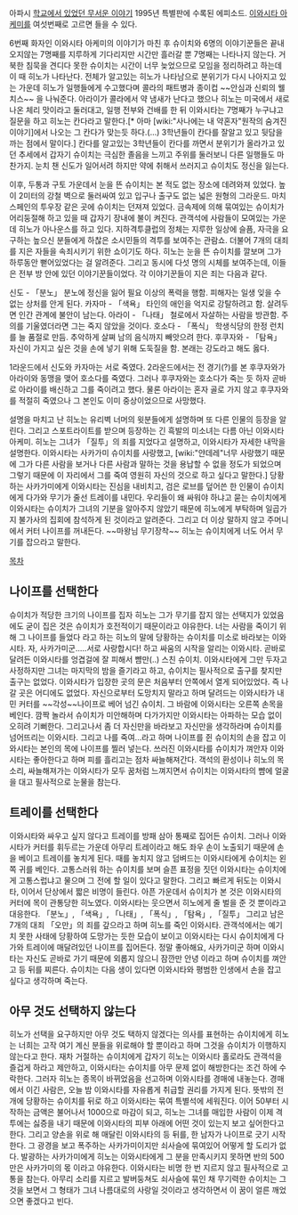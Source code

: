 아파시 [[학교에서 있었던 무서운 이야기]] 1995년 특별판에 수록된 에피소드. [[이와시타 아케미]]를 여섯번째로 고르면 들을 수 있다. 

6번째 화자인 이와시타 아케미의 이야기가 마친 후 슈이치와 6명의 이야기꾼들은 끝내 오지않는 7명째를 지루하게 기다리지만 시간만 흘러갈 뿐 7명째는 나타나지 않는다. 거북한 침묵을 견디다 못한 슈이치는 시간이 너무 늦었으므로 모임을 정리하려고 하는데 이 때 히노가 나타난다. 전체가 알고있는 히노가 나타남으로 분위기가 다시 나아지고 있는 가운데 히노가 일행들에게 수고했다며 콜라의 패트병과 종이컵 ~~안심과 신뢰의 웰치스~~ 을 나눠준다. 아라이가 콜라에서 약 냄새가 난다고 했으나 히노는 미국에서 새로 나온 체리 맛이라고 둘러대고, 일행 전부와 건배를 한 뒤 이와시타는 7명째가 누구냐고 질문을 하고 히노는 칸다라고 말한다.[* 아마 [wiki:"사나에는 내 약혼자"원작의 숨겨진 이야기]에서 나오는 그 칸다가 맞는듯 하다.(...) 3학년들이 칸다를 잘알고 있고 뒷담을 까는 점에서 말이다.] 칸다를 알고있는 3학년들이 칸다를 까면서 분위기가 올라가고 있던 추세에서 갑자기 슈이치는 극심한 졸음을 느끼고 주위를 둘러보니 다른 일행들도 마찬가지. 눈치 챈 신도가 일어서려 하지만 약에 취해서 쓰러지고 슈이치도 정신을 잃는다.

이후, 두통과 구토 가운데서 눈을 뜬 슈이치는 본 적도 없는 장소에 데려와져 있었다. 높이 2미터의 강철 벽으로 둘러싸여 있고 입구나 출구도 없는 넓은 원형의 그라운드. 마치 스페인의 투우장 같은 곳에 슈이치는 던져져 있었다. 금속제에 의해 묶여있는 슈이치가 어리둥절해 하고 있을 때 갑자기 장내에 불이 켜진다. 관객석에 사람들이 모여있는 가운데 히노가 아나운스를 하고 있다. 지하격투클럽의 정체는 지루한 일상에 슬픔, 자극을 요구하는 높으신 분들에게 하찮은 소시민들의 격투를 보여주는 관람쇼. 더불어 7개의 대죄를 지은 자들을 속죄시키기 위한 쇼이기도 하다. 히노는 눈을 뜬 슈이치를 깔보며 그가 하루동안 뻗어있었다는 걸 알려준다. 그리고 동시에 다섯 명의 시체를 보여주는데, 이들은 전부 방 안에 있던 이야기꾼들이었다. 각 이야기꾼들이 지은 죄는 다음과 같다.

신도 - 「분노」 분노에 정신을 잃어 필요 이상의 폭력을 행함. 피해자는 일생 잊을 수 없는 상처를 안게 된다.
카자마 - 「색욕」 타인의 애인을 억지로 강탈하려고 함. 살려두면 인간 관계에 불안이 남는다.
아라이 - 「나태」 철로에서 자살하는 사람을 방관함. 주의를 기울였더라면 그는 죽지 않았을 것이다.
호소다 - 「폭식」 학생식당의 한정 런치를 늘 품절로 만듬. 추악하게 살쪄 남의 음식까지 빼앗으려 한다.
후쿠자와 - 「탐욕」 자신이 가지고 싶은 것을 손에 넣기 위해 도둑질을 함. 본래는 강도라고 해도 옳다.

1라운드에서 신도와 카자마는 서로 죽였다. 2라운드에서는 전 경기(?)를 본 후쿠자와가 아라이와 동맹을 맺어 호소다를 죽였다. 그러나 후쿠자와는 호소다가 죽는 듯 하자 곧바로 아라이를 배신하고 그를 죽이려고 했다. 물론 아라이는 혼자 골로 가지 않고 후쿠자와를 적절히 죽였으나 그 본인도 이미 중상이었으므로 사망했다. 

설명을 마치고 난 히노는 유리벽 너머의 윗분들에게 설명하며 또 다른 인물의 등장을 알린다. 그리고 스포트라이트를 받으며 등장하는 긴 흑발의 미소녀는 다름 아닌 이와시타 아케미. 히노는 그녀가 「질투」의 죄를 지었다고 설명하고, 이와시타가 자세한 내막을 설명한다. 이와시타는 사카가미 슈이치를 사랑했고, [wiki:"얀데레"너무 사랑했기 때문에 그가 다른 사람을 보거나 다른 사람과 말하는 것을 용납할 수 없을 정도가 되었으며 그렇기 때문에 이 자리에서 그를 죽여 영원히 자신의 것으로 하고 싶다고 말한다.] 당황하는 사카가미에게 이와시타는 진심을 내비치고, 검은 로브를 덮어쓴 한 인물이 슈이치에게 다가와 무기가 줄선 트레이를 내민다. 우리들이 왜 싸워야 하냐고 묻는 슈이치에게 이와시타는 슈이치가 그녀의 기분을 알아주지 않았기 때문에 히노에게 부탁하며 일곱가지 불가사의 집회에 참석하게 된 것이라고 알려준다. 그리고 더 이상 말하지 않고 주머니에서 커터 나이프를 꺼내든다. ~~마왕님 무기장착~~ 히노는 슈이치에게 너도 어서 무기를 잡으라고 말한다. 

[[목차]]
== 나이프를 선택한다 ==
슈이치가 적당한 크기의 나이프를 집자 히노는 그가 무기를 잡지 않는 선택지가 있었음에도 굳이 집은 것은 슈이치가 호전적이기 때문이라고 야유한다. 너는 사람을 죽이기 위해 그 나이프를 들었다 라고 하는 히노의 말에 당황하는 슈이치를 미소로 바라보는 이와시타. 자, 사카가미군.....서로 사랑합시다! 하고 싸움의 시작을 알리는 이와시타. 곧바로 달려든 이와시타를 엉겹걸에 잘 피해서 뺨만(..) 스친 슈이치. 이와시타에게 그만 두자고 사정하지만 그녀는 마지막의 밤을 즐기라고 하고, 슈이치는 필사적으로 출구를 찾지만 출구는 없었다. 이와시타가 입장한 곳의 문은 처음부터 안쪽에서 열게 되어있었다. 즉 나갈 곳은 어디에도 없었다. 자신으로부터 도망치지 말라고 하며 달려드는 이와시타가 내민 커터를 ~~각성~~나이프로 베어 넘긴 슈이치. 그 바람에 이와시타는 오른쪽 손목을 베인다. 깜짝 놀라서 슈이치가 미안해하며 다가가지만 이와시타는 아파하는 모습 없이 오히려 기뻐한다. 그리고나서 좀 더 자신만을 바라보고 자신만을 생각하라며 슈이치를 넘어뜨리는 이와시타. 그리고 나를 죽여...라고 하며 나이프를 쥔 슈이치의 손을 잡고 이와시타는 본인의 목에 나이프를 찔러 넣는다. 쓰러진 이와시타를 슈이치가 껴안자 이와시타는 좋아한다고 하며 피를 흘리고는 점차 싸늘해져간다. 객석의 환성이나 히노의 목소리, 싸늘해져가는 이와시타가 모두 꿈처럼 느껴지면서 슈이치는 이와시타의 뺨에 얼굴을 대고 필사적으로 눈물을 참는다.

== 트레이를 선택한다 ==
이와시타와 싸우고 싶지 않다고 트레이를 방패 삼아 통째로 집어든 슈이치. 그러나 이와시타가 커터를 휘두르는 가운데 아무리 트레이라고 해도 좌우 손이 노출되기 때문에 손을 베이고 트레이를 놓치게 된다. 때를 놓치지 않고 덤벼드는 이와시타에게 슈이치는 왼쪽 귀를 베인다. 고통스러워 하는 슈이치를 보며 슬픈 표정을 짓던 이와시타는 슈이치에게 고통스럽냐고 물으며 그 전에 할 일이 있다고 말한다. 그리고 빠르게 뒤도는 이와시타, 이어서 단상에서 짧은 비명이 들린다. 아픈 가운데서 슈이치가 본 것은 이와시타의 커터에 목이 관통당한 히노였다. 이와시타는 웃으면서 히노에게 줄 벌을 준 것 뿐이라고 대응한다. 「분노」, 「색욕」, 「나태」, 「폭식」, 「탐욕」, 「질투」 그리고 남은 7개의 대죄 「오만」의 죄를 갚으라고 하며 히노를 죽인 이와시타. 관객석에서는 예기치 못한 사태에 당황하여 도망가는 듯한 모습이 보이고 이와시타는 다시 슈이치에게 다가와 트레이에 매달려있던 나이프를 집어든다. 정말 좋아해요, 사카가미군 하며 이와시타는 자신도 곧바로 가기 때문에 외롭지 않으니 잠깐만 안녕 이라고 하며 슈이치를 껴안고 등 뒤를 찌른다. 슈이치는 다음 생이 있다면 이와시타와 평범한 인생에서 손을 잡고 싶다고 생각하며 죽는다.

== 아무 것도 선택하지 않는다 ==
히노가 선택을 요구하지만 아무 것도 택하지 않겠다는 의사를 표현하는 슈이치에게 히노는 너희는 고작 여기 계신 분들을 위로해야 할 뿐이라고 하며 그것을 슈이치가 이행하지 않는다고 한다. 재차 거절하는 슈이치에게 갑자기 히노는 이와시타 홀로라도 관객석을 즐겁게 하라고 제안하고, 이와시타는 슈이치를 아무 문제 없이 해방한다는 조건 하에 수락한다. 그러자 히노는 종목이 바뀌었음을 선고하며 이와시타를 경매에 내놓는다. 경매에서 이긴 사람은, 오늘 밤 이와시타를 자유롭게 취급할 권리를 가지게 된다. 뜻밖의 전개에 당황하는 슈이치를 뒤로 하고 이와시타는 묶여 특별석에 세워진다. 이어 50부터 시작하는 금액은 불어나서 1000으로 마감이 되고, 히노는 그녀를 매입한 사람이 이제 격투에는 싫증을 내기 때문에 이와시타의 피부 아래에 어떤 것이 있는지 보고 싶어한다고 한다. 그리고 양손을 위로 해 매달린 이와시타의 등 뒤를, 한 남자가 나이프로 긋기 시작한다. 그 광경을 보고 폭주하는 사카가미이지만 쇠사슬에 묶여있어 어떻게 할 도리가 없다. 발광하는 사카가미에게 히노는 이와시타에게 그 분을 만족시키지 못하면 반의 500만은 사카가미의 몫 이라고 야유한다. 이와시타는 비명 한 번 지르지 않고 필사적으로 고통을 참는다. 아무리 소리를 지르고 발버둥쳐도 쇠사슬에 묶인 채 무기력한 슈이치는 그것을 보면서 그 형태가 그녀 나름대로의 사랑일 것이라고 생각하면서 이 꿈이 얼른 깨었으면 좋겠다고 빈다.

